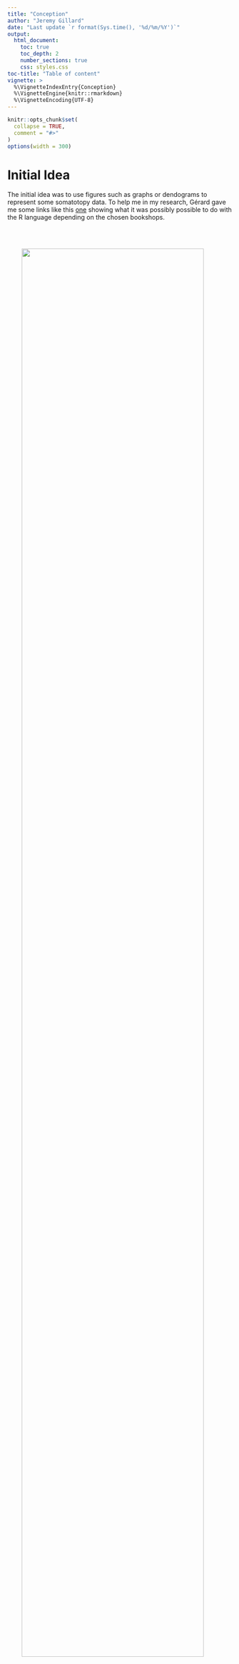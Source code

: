 ```yaml
---
title: "Conception"
author: "Jeremy Gillard"
date: "Last update `r format(Sys.time(), '%d/%m/%Y')`"
output: 
  html_document:
    toc: true
    toc_depth: 2
    number_sections: true
    css: styles.css
toc-title: "Table of content"
vignette: >
  %\VignetteIndexEntry{Conception}
  %\VignetteEngine{knitr::rmarkdown}
  %\VignetteEncoding{UTF-8}
---
```


```r
knitr::opts_chunk$set(
  collapse = TRUE,
  comment = "#>"
)
options(width = 300)
```

# Initial Idea

The initial idea was to use figures such as graphs or dendograms to represent some somatotopy data.
To help me in my research, Gérard gave me some links like this <a href="https://www.r-graph-gallery.com/index.html" target="_blank">one</a> showing what it was possibly possible to do with the R language depending on the chosen bookshops.

<img src="../man/figures/graph_dendogram.png" style="width: 90%; margin: 16px 0; padding: 32px"/>

Keeping in mind that we had to stay in the world of the R language, the two packages that came out after some research were **ggraph** and **igraph**.

Moreover as it seemed possible for **networkD3** to convert a graph built with the **igraph** library or for **ggraph** to use the basic functions provided by **igraph**, I turned to the latter. Moreover I had at that time a much more consequent documentation on **igraph** than on the two others (Student subscription to the DataCamp site).

My first objective was therefore to construct a Graph representation of the data I had been provided with.

# Raw data frame segmentation

The data given to me was in the following form.

```r
library(somar)
```

For a better readability of the code, the dataframe included in the package initially under the name somar::experimental_data.df will simply be named df.

```r
df <- somar::experimental_data.df

str(df)
```

This dataframe above can be divided into 4 main parts.

**Metadata columns:** describing the conditions of the experiment as well as the mean of the related R-values

```r
df[, 1:3]
```

**Correlation coefficients columns:** corresponding to the latter conditions

```r
df[, 4:8]
```

**The p-value columns:** corresponding to the latter conditions

```r
df[, 14:18]
```

**Other values columns:** that Gérard asked me not to take care of (CI columns)

The aim was therefore that each line could be represented by a graph.
The construction of basic graphs requires more precisely a sample as follows. 

```r
sample_number <- 1

df[sample_number, 4:8]
df[sample_number, 14:18]
```

It may be interesting later on that the data separation of a dataframe like the latter can be done automatically (respecting a column naming convention and a precise dataframe structure). This is so that the user can have a quick and general idea of each of his graphs in order to make a more precise selection afterwards.

# Automatic segmentation of the data frame

Given the structure of this dataframe, 

## Naming Convention 1
```
Metadata columns must not contain more than one underscore.
```

```r
regex_pattern <- "\\_[A-z]+\\_"

meta_df <- df[-grep(regex_pattern, names(df))]
data_df <- df[grep(regex_pattern, names(df))]
meta_df
```

## Naming Convention 2
```
The name of the data to be extracted must prefix the relevant zone pair. It must also be separated from an underscore.
```
This makes it possible to first make a list of the various parameters.

```r
library(stringr)
extract_prefix <- function(column_name) {
  unlist(str_split(column_name, "_"))[1]
}

prefix.vec <- unique(sapply(names(data_df), extract_prefix))
prefix.vec
```

And in a second step to separate the dataframe into dataframes containing only one parameter.

```r
R_regex_pattern <- paste("^", prefix.vec[1], sep="")
CI_regex_pattern <- paste("^", prefix.vec[2], sep="")
P_regex_pattern <- paste("^", prefix.vec[3], sep="")

R_df <- data_df[grep(R_regex_pattern, names(data_df))]
CI_df <- data_df[grep(CI_regex_pattern, names(data_df))]
P_df <- data_df[grep(P_regex_pattern, names(data_df))]

R_df
```

It is certain that in a specific function, it will be a question of recovering each of the above dataframes with the help of a loop.

It is then possible to gather data about a certain meta parameter as follows.
Ex : Penalty 1 and StimType 1 at row 1

```r

row <- 1
R_df_sample <- R_df[row,]
CI_df_sample <- CI_df[row,]
P_df_sample <- P_df[row,]

row.names(R_df_sample) <- "R"
row.names(CI_df_sample) <- "CI"
row.names(P_df_sample) <- "P"

# uniformity of column names to be able to bind the dataframe samples

substract_prefix <- function(column_name, prefix) {
  substr(column_name, nchar(prefix) + 1, nchar(column_name))
}

R_prefix_to_substract <- paste(prefix.vec[1], "_", sep="")
names(R_df_sample) <- sapply(
  X = names(R_df_sample), 
  F = function(column_name) substract_prefix(column_name, R_prefix_to_substract))

CI_prefix_to_substract <- paste(prefix.vec[2], "_", sep="")
names(CI_df_sample) <- sapply(
  X = names(CI_df_sample), 
  F = function(column_name) substract_prefix(column_name, CI_prefix_to_substract))


p_prefix_to_substract <- paste(prefix.vec[3], "_", sep="")
names(P_df_sample) <- sapply(
  X = names(P_df_sample), 
  F = function(column_name) substract_prefix(column_name, p_prefix_to_substract))

dataframe_unit <- rbind(R_df_sample, P_df_sample, CI_df_sample)
dataframe_unit
```

Finally for a better manipulation of the data in relation to the graphs to be built, I thought it might be interesting to link the metadata and their respective data frame using the data structure of the list.

```r
Penalty <- 1
StimType <- 1

l <- list(Penalty, StimType, dataframe_unit)
names(l) <- c("Penalty", "StimType", "Dataframe")
l
```

## Naming Convention 3
It is necessary to have a last rule for the correct processing of data in the construction of the graph.
```
Prefix the zones by NnSel for a non-selected zone and by Sel for a selected zone.
```

# Unique Graph Construction

## Graph Construction

At this stage, it might then be interesting to construct the graph simply by splitting the column names and giving them to the graph builder.

```r
library(igraph)

names.vec <- names(dataframe_unit)
node_list.vec <- unlist(lapply(names.vec, function(str) { unlist(str_split(str, "_")) }))

g <- graph(node_list.vec, directed = FALSE) %>%
  set_edge_attr("R", value = as.vector(t(dataframe_unit[1,]))) %>%
  set_edge_attr("P", value = as.vector(t(dataframe_unit[2,]))) %>%
  set_edge_attr("CI", value = as.vector(t(dataframe_unit[3,])))

plot(g)
```

## Graph Layout

Gérard's idea in graph construction was to have a layout of the areas resembling the theoretical layout (somatotopy). In order to do this I had to create a new function creating a semi-circular layout. Traditional graph construction layouts do not implement this layout.

```r
layout_in_semicircle <- function(graph) {
  number_of_vertex <- vcount(graph)
  layout_matrix <- matrix(ncol = 2)
  for (i in 1:number_of_vertex) {
    x <- cos((i * pi / number_of_vertex) - (pi / number_of_vertex) / 2)
    y <- sin((i * pi / number_of_vertex) - (pi / number_of_vertex) / 2)
    if (is.na(layout_matrix[1, 1])) {
      layout_matrix[1,] <- c(x, y)
    } else {
      layout_matrix <- rbind(layout_matrix, c(x, y))
    }
  }
  layout_matrix
}

l <- layout_in_semicircle(g)
plot(g, layout = l, asp = 0.4)
```

## Graph nodes order

The next step was then to make the knots respect the "somatotopy order".

```r
columns_name <- as_ids(V(g))

Sels <- columns_name[sapply(columns_name, grepl, pattern="^Sel")]
NnSels <- columns_name[sapply(columns_name, grepl, pattern="^NnSel")]

order_sels <- function(names) {
  prefix <- ""
  if (grepl(names[1], pattern="^S")) {
    prefix <- "Sel"
  } else {
    prefix <- "NnSel"
  }
  normal_names_cols <- substr(names, str_length(prefix) + 1, str_length(names))
  f_cols <- factor(normal_names_cols, ordered = TRUE, levels = somatotopy.fac)
  sequence <- order(f_cols)
  if (prefix == "NnSel") {
    for (i in 1:length(sequence)) {
      sequence[i] <- ((length(sequence) * 2) + 1) - sequence[i]
    }
  }
  sequence
}

sequence <- c(order_sels(Sels), order_sels(NnSels))

g <- permute(g, sequence)

plot(g, layout = l, asp = 0.4)
```

## Graph Aesthetics

The final step was then to ensure that the visual attributes of the graph reflected the attributes that had been assigned to its construction.

### Edge Color

```r
color_scale <- colorRampPalette(c("red4", "red1", "yellow", "lawngreen",  "forestgreen"))
precision_scale <- 1000
color_pallet <- color_scale(precision_scale);

edgeColor <- function(r) {
  color_pallet[abs(signif(r, 2)) * precision_scale]
}

E(g)$color <- edgeColor(E(g)$R)
```

### Edge Width

```r
edge_max_width <- 50
edge_min_width <- 1

edgeWidth <- function(r, minWidth, maxWidth) {
  range_of_values <- maxWidth - minWidth
  unit <- range_of_values / precision_scale
  minWidth + unit * abs(signif(r, 2)) * precision_scale
}

E(g)$width <- edgeWidth(E(g)$R, edge_min_width, edge_max_width)
```

### Edge Continuity according to P value

```r
E(g)$lty <- ifelse(E(g)$P > 0.05, "dotted", "solid")
```

### Edge Curve

```r
E(g)$curved <- seq(0, 0.7, length = ecount(g))
```

### Selected - NnSelected Vertex (-prefix)

```r
V(g)$selected <- grepl(as_ids(V(g)), pattern="^S")
V(g)$label <- ifelse(V(g)$selected, substract_prefix(V(g)$name, "Sel"), substract_prefix(V(g)$name, "NnSel"))
V(g)$color <- ifelse(V(g)$selected, "gray60", "gray90")
```

### Vertex Static Attributes

```r
V(g)$size <- 40
V(g)$frame.color <- ifelse(degree(g) > 1, "forestgreen", "gray")
V(g)$frame.width <- 2
V(g)$label.cex <- 2
V(g)$label.family=""
V(g)$label.cex=1.4
V(g)$label.color="black"

plot(g, layout = l, asp = 0.4)
```

### "Legend"

```r
legend("topleft", legend=c("P ≤ 0.05", "P > 0.05"), lty=1:2, cex=1)
legend("topright", c("Selected","Non Selected"), fill=c("gray60", "gray90"), cex=1)
legend(-1.3, 1.3 , title="|R|", c("0", "0.25", "0.5", "0.75", "1"), fill=c("red4", "red1", "yellow", "lawngreen", "forestgreen"), cex=0.8)
```

# Conclusion - version 1.0.0

After much research and testing, I realised that it would be difficult with igraph to have a graph as aesthetically pleasing as the examples I was given at the beginning. It might then be interesting to see, if desired, how to translate these different structures with ggraph for example. As far as the caption is concerned, I think it will be more interesting for the researcher to add them later on top of the png image generated by igraph. The solutions given by plot and igraph being rather limited.

Finally, I would not have had the time to work on the construction of a dendogram so much the handling of the R language, of the various libraries and the development time of this first version will have taken me some time.
